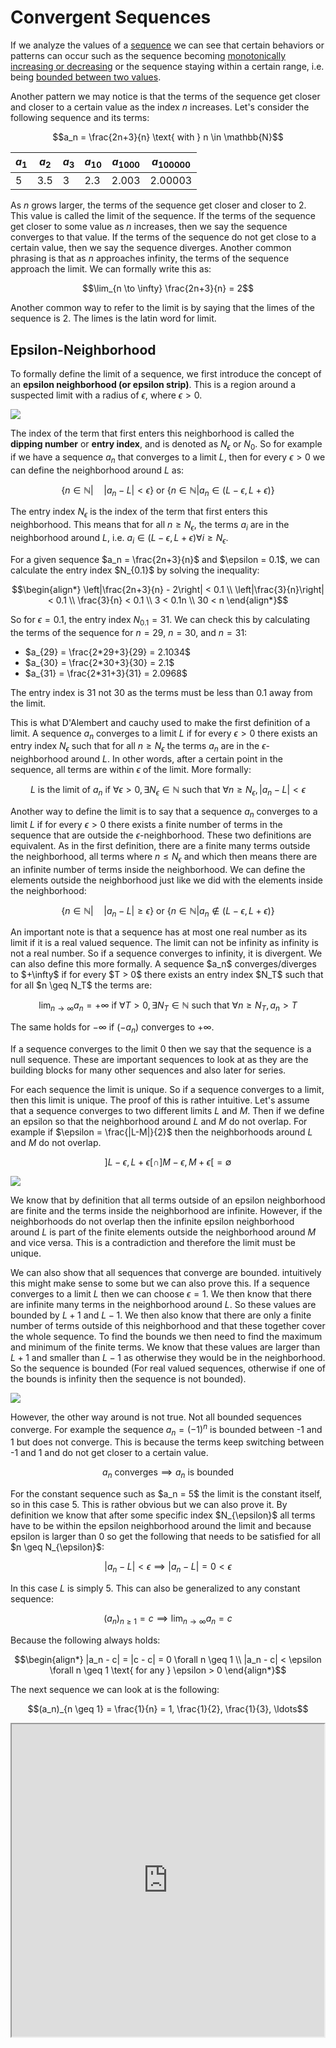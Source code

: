 
# Convergent Sequences

If we analyze the values of a [sequence](/garden/maths/calculus/sequencesAndSeries/sequences) we can see that certain behaviors or patterns can occur such as the sequence becoming [monotonically increasing or decreasing](/garden/maths/calculus/sequencesAndSeries/sequences#monotonic-sequences) or the sequence staying within a certain range, i.e. being [bounded between two values](/garden/maths/calculus/sequencesAndSeries/sequences#bounded-sequences).

Another pattern we may notice is that the terms of the sequence get closer and closer to a certain value as the index $n$ increases. Let's consider the following sequence and its terms:

```math
a_n = \frac{2n+3}{n} \text{ with } n \in \mathbb{N}
```

| $a_1$ | $a_2$ | $a_3$ | $a_{10}$ | $a_{1000}$ | $a_{100000}$ |
| ----- | ----- | ----- | -------- | ---------- | ------------ |
| 5     | 3.5   | 3     | 2.3      | 2.003      | 2.00003      |

As $n$ grows larger, the terms of the sequence get closer and closer to 2. This value is called the limit of the sequence. If the terms of the sequence get closer to some value as $n$ increases, then we say the sequence converges to that value. If the terms of the sequence do not get close to a certain value, then we say the sequence diverges. Another common phrasing is that as $n$ approaches infinity, the terms of the sequence approach the limit. We can formally write this as:

```math
\lim_{n \to \infty} \frac{2n+3}{n} = 2
```

Another common way to refer to the limit is by saying that the limes of the sequence is 2. The limes is the latin word for limit.

## Epsilon-Neighborhood

To formally define the limit of a sequence, we first introduce the concept of an **epsilon neighborhood (or epsilon strip)**. This is a region around a suspected limit with a radius of $\epsilon$, where $\epsilon > 0$. 

<Image 
    src="/maths/epsilonsNeighborhood.svg"
    caption="Epsilon neighborhood around the limit a with radius epsilon and entry index"
    width={500}
/>

The index of the term that first enters this neighborhood is called the **dipping number** or **entry index**, and is denoted as $N_{\epsilon}$ or $N_0$. So for example if we have a sequence $a_n$ that converges to a limit $L$, then for every $\epsilon > 0$ we can define the neighborhood around $L$ as:

```math
\{n \in \mathbb{N} | \quad |a_n - L| < \epsilon\} \text{ or } \{n \in \mathbb{N} | a_n \in (L-\epsilon, L+\epsilon)\}
```

The entry index $N_{\epsilon}$ is the index of the term that first enters this neighborhood. This means that for all $n \geq N_{\epsilon}$, the terms $a_i$ are in the neighborhood around $L$, i.e. $a_i \in (L-\epsilon, L+\epsilon) \forall i \geq N_{\epsilon}$. 

<Callout type="example">
For a given sequence $a_n = \frac{2n+3}{n}$ and $\epsilon = 0.1$, we can calculate the entry index $N_{0.1}$ by solving the inequality:

```math
\begin{align*}
\left|\frac{2n+3}{n} - 2\right| < 0.1 \\
\left|\frac{3}{n}\right| < 0.1 \\
\frac{3}{n} < 0.1 \\
3 < 0.1n \\
30 < n
\end{align*}
```

So for $\epsilon = 0.1$, the entry index $N_{0.1} = 31$. We can check this by calculating the terms of the sequence for $n=29$, $n=30$, and $n=31$:

- $a_{29} = \frac{2*29+3}{29} = 2.1034$
- $a_{30} = \frac{2*30+3}{30} = 2.1$
- $a_{31} = \frac{2*31+3}{31} = 2.0968$

The entry index is 31 not 30 as the terms must be less than 0.1 away from the limit.
</Callout>

This is what D'Alembert and cauchy used to make the first definition of a limit. A sequence $a_n$ converges to a limit $L$ if for every $\epsilon > 0$ there exists an entry index $N_{\epsilon}$ such that for all $n \geq N_{\epsilon}$ the terms $a_n$ are in the $\epsilon$-neighborhood around $L$. In other words, after a certain point in the sequence, all terms are within $\epsilon$ of the limit. More formally:

```math
L \text{ is the limit of } a_n \text{ if } \forall \epsilon > 0, \exists N_{\epsilon} \in \mathbb{N} \text{ such that } \forall n \geq N_{\epsilon}, |a_n - L| < \epsilon
```

Another way to define the limit is to say that a sequence $a_n$ converges to a limit $L$ if for every $\epsilon > 0$ there exists a finite number of terms in the sequence that are outside the $\epsilon$-neighborhood. These two definitions are equivalent. As in the first definition, there are a finite many terms outside the neighborhood, all 
terms where $n \leq N_{\epsilon}$ and which then means there are an infinite number of terms inside the neighborhood. We can define the elements outside the neighborhood just like we did with the elements inside the neighborhood:

```math
\{n \in \mathbb{N} | \quad |a_n - L| \geq \epsilon\} \text{ or } \{n \in \mathbb{N} | a_n \notin (L-\epsilon, L+\epsilon)\}
```

<Callout type="note">
An important note is that a sequence has at most one real number as its limit if it is a real valued sequence. The limit can not be infinity as infinity is not a real number. So if a sequence converges to infinity, it is divergent. We can also define this more formally. A sequence $a_n$ converges/diverges to $+\infty$ if for every $T > 0$ there exists an entry index $N_T$ such that for all $n \geq N_T$ the terms are:

```math
\lim_{n \to \infty} a_n = +\infty \text{ if } \forall T > 0, \exists N_T \in \mathbb{N} \text{ such that } \forall n \geq N_T, a_n > T
```

The same holds for $-\infty$ if $(-a_n)$ converges to $+\infty$.

If a sequence converges to the limit 0 then we say that the sequence is a null sequence. These are important sequences to look at as they are the building blocks for many other sequences and also later for series.
</Callout>

For each sequence the limit is unique. So if a sequence converges to a limit, then this limit is unique. The proof of this is rather intuitive. Let's assume that a sequence converges to two different limits $L$ and $M$. Then if we define an epsilon so that the neighborhood around $L$ and $M$ do not overlap. For example if $\epsilon = \frac{|L-M|}{2}$ then the neighborhoods around $L$ and $M$ do not overlap. 

```math
]L-\epsilon, L+\epsilon[ \cap ]M-\epsilon, M+\epsilon[ = \emptyset
```

<Image 
    src="/maths/limitUniqueness.png"
    caption="Epsilon neighborhood around two limits L and M"
    width={400}
/>

We know that by definition that all terms outside of an epsilon neighborhood are finite and the terms inside the neighborhood are infinite. However, if the neighborhoods do not overlap then the infinite epsilon neighborhood around $L$ is part of the finite elements outside the neighborhood around $M$ and vice versa. This is a contradiction and therefore the limit must be unique.

We can also show that all sequences that converge are bounded. intuitively this might make sense to some but we can also prove this. If a sequence converges to a limit $L$ then we can choose $\epsilon = 1$. We then know that there are infinite many terms in the neighborhood around $L$. So these values are bounded by $L+1$ and $L-1$. We then also know that there are only a finite number of terms outside of this neighborhood and that these together cover the whole sequence. To find the bounds we then need to find the maximum and minimum of the finite terms. We know that these values are larger than $L+1$ and smaller than $L-1$ as otherwise they would be in the neighborhood. So the sequence is bounded (For real valued sequences, otherwise if one of the bounds is infinity then the sequence is not bounded).

<Image 
    src="/maths/convergentBoundedness.png"
    caption="Illustration of the idea that convergent sequences are bounded"
    width={500}
/>

However, the other way around is not true. Not all bounded sequences converge. For example the sequence $a_n = (-1)^n$ is bounded between -1 and 1 but does not converge. This is because the terms keep switching between -1 and 1 and do not get closer to a certain value.

```math	
a_n \text{ converges} \implies a_n \text{ is bounded}
```

<Callout type="example" title="Constant Sequence">
For the constant sequence such as $a_n = 5$ the limit is the constant itself, so in this case 5. This is rather obvious but we can also prove it. By definition we know that after some specific index $N_{\epsilon}$ all terms have to be within the epsilon neighborhood around the limit and because epsilon is larger than 0 so get the following that needs to be satisfied for all $n \geq N_{\epsilon}$:

```math
|a_n - L | < \epsilon \implies |a_n - L| = 0 < \epsilon
```

In this case $L$ is simply 5. This can also be generalized to any constant sequence:

```math
(a_n)_{n \geq 1} = c \implies \lim_{n \to \infty} a_n = c
```

Because the following always holds:

```math
\begin{align*}
|a_n - c| = |c - c| = 0 \forall n \geq 1 \\
|a_n - c| < \epsilon \forall n \geq 1 \text{ for any } \epsilon > 0
\end{align*}
```
</Callout>
<Callout type="example" title="Harmonic Sequence">
The next sequence we can look at is the following:

```math
(a_n)_{n \geq 1} = \frac{1}{n} = 1, \frac{1}{2}, \frac{1}{3}, \ldots
```

<div className="flex justify-center mt-5">
    <iframe src="https://www.desmos.com/calculator/wjpp2xwcfq?embed" width="500" height="500"/>
</div>

This is a so called **harmonic sequence**. In general the harmonic sequence is defined as:

```math
(a_n)_{n \geq 1} = \frac{1}{a + (n-1)d} = \frac{1}{a}, \frac{1}{a + d}, \frac{1}{a + 2d}, \ldots
```

where $a$ is the first term and $d$ is the common difference. In the above case $a = 1$ and $d = 1$. We can see that the terms of the sequence get closer and closer to 0 as $n$ increases. So we could suspect that the limit of this sequence is 0. We can also prove this using the epsilon neighborhood definition of a limit. We want to show that for every $\epsilon > 0$ there exists an index $N_{\epsilon}$ such that for all $n \geq N_{\epsilon}$ the following holds:

```math
|a_n - 0| < \epsilon \text{ or } \frac{1}{n} < \epsilon
```

<Callout type="todo">
Is this proof correct? I don't rly understand the archimedes principle part.
</Callout>

For this sequence again we can get $|a_n - L| < \epsilon$ for all $n \geq N_{\epsilon}$. Because of [Archimedes principle](/garden/maths/discrete/intervals#archimedes-principle) we know that for any $x > 0$ there exists a $n \in \mathbb{N}$ such that $y \leq nx$ for all $y \in \mathbb{R}$. If we set $x = \epsilon$ and $y = 1$ then we know the following:

```math
\begin{align*}
y \leq nx \\
1 \leq N_{\epsilon} \epsilon \\
\frac{1}{N_{\epsilon}} \leq \epsilon
\end{align*}
```

So we know that some index $N_{\epsilon} \in \mathbb{N}$ exists such that:

```math
\frac{1}{N_{\epsilon}} < \epsilon
```

Which then means that for all $n \geq N_{\epsilon}$ the following holds:

```math
|a_n - 0| = \frac{1}{n} \leq \frac{1}{N_{\epsilon}} < \epsilon
```

So the limit of the sequence is 0. We call such sequences that converge to 0 **null or zero sequences**. This is a very important class of sequences as they are a building block for [convergent series](/garden/maths/calculus/sequencesAndSeries/convergentSeries). So we formally say that a sequence is a null sequence if:

```math
\lim_{n \to \infty} a_n = 0
```

We have seen that some index $N_{\epsilon}$ exists such that for all $n \geq N_{\epsilon}$ the harmonic sequence is within the epsilon neighborhood around 0. We can also calculate this index for a given epsilon. For example if we had $\epsilon = 0.8$ then we can calculate $N_{0.8} by doing the following:

```math
\begin{align*}
\frac{1}{N_{0.8}} < 0.8 \\
\frac{1}{N_{0.8}} < \frac{8}{10} \\
\frac{5}{10} < \frac{1}{N_{0.8}} \\
\frac{1}{2} < \frac{1}{N_{0.8}}
\end{align*}
```

So $N_{0.8} = 2$ which means that for $\epsilon = 0.8$ all terms after $n=2$ are within the epsilon neighborhood around 0. 
</Callout>
<Callout type="example">
Let's look at the following sequence:

```math
(a_n)_{n \geq 1} = \frac{n}{n+1} = \frac{1}{2}, \frac{2}{3}, \frac{3}{4}, \ldots
```

By observing the terms of the sequence we can see that they get closer and closer to 1 as $n$ increases. We can also prove this using the epsilon neighborhood definition of a limit. We want to show that for every $\epsilon > 0$ there exists an index $N_{\epsilon}$ such that for all $n \geq N_{\epsilon}$ the following holds:

```math
|a_n - 1| < \epsilon \text{ or } \left|\frac{n}{n+1} - 1\right| < \epsilon
```

We can rewrite this as:

```math
\begin{align*}
\left|\frac{n}{n+1} - 1\right| < \epsilon \\
\left|\frac{n - (n+1)}{n+1}\right| < \epsilon \\
\left|\frac{-1}{n+1}\right| < \epsilon \\
\frac{1}{n+1} < \epsilon
\end{align*}
```

Then by the Archimedes property we know that some $N_{\epsilon} \in \mathbb{N}$ exists such that:
```math
\frac{1}{N_{\epsilon} + 1} < \epsilon
```

Which means that the sequence converges to 1. We can also calculate the entry index for a given epsilon. For example if we had $\epsilon = 0.1$ then we can calculate $N_{0.1}$ by doing the following:

```math
\begin{align*}
\frac{1}{N_{0.1} + 1} < 0.1 \\
\frac{1}{N_{0.1} + 1} < \frac{1}{10} \\
10 < N_{0.1} + 1 \\
9 < N_{0.1}
\end{align*}
```
So $N_{0.1} = 10$ which means that for $\epsilon = 0.1$ all terms after $n=10$ are within the epsilon neighborhood around 1.
</Callout>
<Callout type="example" title="Divergent Alternating Sequence">
We have seen lots of examples of sequences that converge to a limit. But what about sequences that do not converge? Let's look at the following sequence:

```math
(a_n)_{n \geq 1} = (-1)^n = -1, 1, -1, 1, \ldots
```

Intuitively it is clear that this sequence does not converge as the terms keep switching between -1 and 1. We can also prove this by contradiction. Let's assume that the sequence converges to a limit $L$. We know that $|a_n - a_{n+1}| = 2$ for all $n \in \mathbb{N}$. The the following must hold for $\epsilon > 0$ and $\forall n \geq N_{\epsilon}$:

```math
|a_n - L| < \epsilon
```

Let's assume by contradiction that a limit exists and that $\epsilon = \frac{1}{2}$. Then we know that there exists an index $N_{\epsilon}$ such that for all $n \geq N_{\epsilon}$ the following holds:

```math
\begin{align*}
2 &= |a_n - a_{n+1}| \\
&= |a_n - L + L - a_{n+1}| \\
&\leq |a_n - L| + |L - a_{n+1}| \\
&\leq \epsilon + \epsilon = 1 \\
2 &\leq 1
```

This is a contradiction and therefore the sequence does not converge. Note that we just added 0 by adding and subtracting $L$ and then used the triangle inequality.
</Callout>
<Callout type="example" title="Arithmetic Sequence">
Lastly let's look at the following sequence: 

```math
(a_n)_{n \geq 1} = n = 1, 2, 3, 4, \ldots
```

This sequence is actually a special case of the arithmetic sequence. An arithmetic sequence is a sequence where the difference between two consecutive terms is constant. In this case the constant is 1 but we could also for example look at the sequence $a_n = 2n + 3$ as an arithmetic sequence with a common difference of 2. We can also write this more generally as:

```math
a_n = a_1 + (n-1)d \text{ with } d \in \mathbb{R} \text{ and } n \in \mathbb{N}
```

The specific sequence above does not converge as the terms keep getting larger and larger. We can prove this by contradiction. Let's assume that the sequence converges to a limit $L$. Then for $\epsilon = 1$ we know that there exists an index $N_{\epsilon}$ such that for all $n \geq N_{\epsilon}$ the following holds:

```math
|a_n - L| < 1 \text{ or } |n - L| < 1
```

However, $n$ is positive and gets larger and larger, therefore the distance also gets larger and larger. So there exists no such $N_{\epsilon}$ that satisfies the inequality for all $n \geq N_{\epsilon}$. Therefore the sequence does not converge.
</Callout>

## Properties of Convergent Sequences

<Callout type="todo">
This needs to be rewritten and the examples need to be added.
</Callout>

Sind $a_n$ und $b_n$ konvergente Folgen mit den Grenzwerten $a$ bzw. $b$, so ist auch die Folge:

- $c \cdot a_n$ konvergent mit $\lim_{n \to \infty} {c \cdot a_n} = c \cdot \lim_{n \to \infty} {a_n} = c \cdot a$ für $c \in R$


- $a_n \pm b_n$ konvergent mit $\lim_{n \to \infty}{a_n \pm b_n}={{\lim_{n \to \infty}{a_n}} \pm {\lim_{n \to \infty}{b_n}}}={a \pm b}$
¨

<Callout type="proof">
This is in her notes for addition
</Callout>

<Callout type="example">
Example from her notes with $a_n = n \over n+1$ and splits it into $1 \over n$ and $1 \over n+1$ and then shows that the limit is the sum of the limits.
</Callout>

- $a_n \cdot b_n$ konvergent mit $\lim_{n \to \infty}{a_n \cdot b_n}={{\lim_{n \to \infty}{a_n}} \cdot {\lim_{n \to \infty}{b_n}}}={a \cdot b}$

<Callout type="proof">
This is in her notes for multiplication
</Callout>
<Callout type="example">
Example from her notes with $a_n = (1 + \frac{1}{n})^b$ 


or $a_n = \frac{n^2 - 2n}{n^2 + n + 1}$.
</Callout>

- $a_n \over b_n$ konvergent mit $\lim_{n \to \infty}{a_n \over b_n}={{\lim_{n \to \infty}{a_n}} \over {\lim_{n \to \infty}{b_n}}}={a \over b}$ falls $b \neq 0$ and $b_n \neq 0$ for all $n \geq 1$.

Comes from the above. example could be $a_n = \frac{n^2 - 2n}{n^2 + n + 1}$

- If there exists a $K \geq 1$ and $a_n \leq b_n$ for all $n \geq K$ then $\lim_{n \to \infty}{a_n} \leq \lim_{n \to \infty}{b_n}$ in other words $a \leq b$.

- Das Produkt einer beschränkten Folge und einer Nullfolge ist immer eine Nullfolge.

## Squeeze Theorem

The squeeze theorem or sometimes also called the sandwich theorem states that if we have two sequences $(a_n)_{n\geq 1}$ and $(c_n)_{n\geq 1}$ that have the same limit $L$ so:

```math	
\lim_{n \to \infty} a_n = \lim_{n \to \infty} c_n = L
```

and a third sequence $(b_n)_{n\geq 1}$ for which after a certain index $K$ the following holds:

```math	
a_n \leq b_n \leq c_n \text{ for all } n \geq K
```

Then the sequence $(b_n)_{n\geq 1}$ also converges to $L$ so:

```math
\lim_{n \to \infty} b_n = \lim_{n \to \infty} a_n = \lim_{n \to \infty} b_n = L
```

This is a very simple but powerful theorem that can be used to show that many sequences converge to a certain limit. The idea is that if we can find two sequences that are always above and below the sequence we are interested in and these two sequences converge to the same limit, so they slowly get closer and closer to each other and squeeze the sequence we are interested in, then the sequence we are interested in also converges to the same limit.

<Image 
    src="/maths/squeezeTheorem.png"
    caption="Illustration of the idea behind the squeeze theorem"
    width={500}
/>

<Callout type="example">
Let's look at the sequence $a_n = \frac{sin(n)}{n}$. We know that the sine function is bounded between -1 and 1 and then that by dividing everything by $n$ we get the following:

```math
\frac{-1}{n} \leq \frac{sin(n)}{n} \leq \frac{1}{n}
```

<div className="flex justify-center mt-5">
    <iframe src="https://www.desmos.com/calculator/fyvmo0pb9y?embed" width="500" height="500"/>
</div>

As $n$ goes to infinity the terms on the left and right side go to 0. So by the squeeze theorem the sequence $a_n = \frac{sin(n)}{n}$ also converges to 0.

```math
\lim_{n \to \infty} \frac{sin(n)}{n} = 0
```
</Callout>

## Monotone Convergence Theorem

The monotone convergence theorem is a very important theorem and way to show that certain sequences converge. It states that if a sequence is monotonically increasing and bounded above or monotonically decreasing and bounded below, then the sequence converges. The intuitive idea behind this theorem is that if a sequence is monotonically increasing, then the terms of the sequence get larger and larger but are still bounded above by some value. This means that the sequence can not grow indefinitely and must converge to some limit. The same holds for monotonically decreasing sequences that are bounded below. 

<Image 
    src="/maths/monotonConvergence.jpg"
    caption="Illustration of the idea behind the monotone convergence theorem"
    width={500}
/>

Lets' formally define the theorem. First we need to remind ourselves of the definitions of [monotonic sequences](/garden/maths/calculus/sequences#monotonic-sequences). A sequence $(a_n)_{n\geq 1}$ is called monotonically increasing if for all $n \geq 1$ the following holds:

```math
a_n \leq a_{n+1}
```

Then if the sequence is also bounded above, i.e. there exists a real number $c$ such that the following holds:

```math
a_n \leq c \text{ for all } n \geq 1
```

Then the sequence converges to the supremum of the set of all terms of the sequence. We can write this as:

```math	
\lim_{n \to \infty} a_n = \sup\{a_n | n \geq 1\}
```

The same holds for monotonically decreasing sequences that are bounded below. Here the limit uses the infimum instead of the supremum.

```math
\lim_{n \to \infty} a_n = \inf\{a_n | n \geq 1\}
```

So the formal statement of the monotone convergence theorem is:

```math
a_n \text{ is monotone} \land a_n \text{ is bounded} \implies a_n \text{ converges}
```

The other direction does not hold. For example the sequence $a_n = (-1)^n \frac{1}{n}$ converges to 0 but it is only bounded by 1 and -1 and not monotonically increasing or decreasing as it oscillates between -1 and 1.

<Callout type="proof">
The proof of the monotone convergence theorem is rather intuitive. We will only show the proof for the case of monotonically increasing sequences that are bounded above. The proof for monotonically decreasing sequences that are bounded below is similar.

If $(a_n)_{n\geq 1}$ is bounded above, then there exists the supremum $c = \sup\{a_n | n \geq 1\}$. This then means that because $c$ is the smallest upper bound, we know that for every $\epsilon > 0$ the value $c - \epsilon$ is not an upper bound for the sequence. So there exists an index $N_{\epsilon}$ so that $a_{N_{\epsilon}} > c - \epsilon$.

From this it follows that for all $n \geq N_{\epsilon}$ the following holds:

```math
c - \epsilon < a_\{N_{\epsilon}} \leq a_n \leq c < c + \epsilon
```

Key here is that because the sequence is monotonically increasing, we know that all terms after $N_{\epsilon}$ are larger than $a_{N_{\epsilon}}$ so we can write $a_n \geq a_{N_{\epsilon}}$ for all $n \geq N_{\epsilon}$. This then leads to the definition of the limit with rearranging the terms:

```math
\begin{align*}
c - \epsilon < a_n < c + \epsilon \\
-\epsilon < a_n - c < \epsilon \\
|a_n - c| < \epsilon \text{ for all } n \geq N_{\epsilon}
\end{align*}
```
</Callout>

<Callout type="example" title="Geometric Sequence">
Let's look at the following sequence where $b \in \mathbb{Z}$ and $q \in \mathbb{R}$. 

```math
(a_n)_{n \geq 1} = n^b q^n
```

This sequence has the following special property:

```math
\lim_{n \to \infty} n^b q^n = 0 \text{ if } 0 \leq q < 1
```

This is clear if $q = 0$ as then all terms are 0. If $q$ is positive so $q > 0$ then the sequence is monotonically decreasing. We can see this if we look at the next term of the sequence and with some rearranging we get the following:

```math
\begin{align*}
a_{n+1} &= (n+1)^b q^{n+1} \\
&= (n+1)^b q^n \cdot q \\
&= \frac{(n+1)^b}{n^b} \cdot n^b q^n \cdot q \\
&= \frac{(n+1)^b}{n^b} \cdot a_n cdot q \\
&= \left(\frac{n+1}{n}\right)^b \cdot a_n \cdot q \\
&= \left(1 + \frac{1}{n}\right)^b \cdot a_n \cdot q
\end{align*}
```

Because we know the following:

```math
(a_n)_{n \geq 1} = (1 + \frac{1}{n})^b \text{ then } \lim_{n \to \infty} a_n = 1
```

This sequence goes to 1 as $n$ goes to infinity. Because the term in the brackets gets closer and closer to 1 as $n$ increases. So the limit of this sequence is 1 which means the following holds for all $\epsilon > 0$:

```math
|(1 + \frac{1}{n})^b - 1| < \epsilon \text{ for all } n \geq N_{\epsilon}
```

and because $b \in \mathbb{Z}$ the term is always positve so if we set $\epsilon = \frac{1}{q} -1$ then we get the following:

```math
\begin{align*}
|(1 + \frac{1}{n})^b - 1| < \epsilon \\
(1 + \frac{1}{n})^b - 1 < \frac{1}{q} - 1 \\
(1 + \frac{1}{n})^b < \frac{1}{q}
\end{align*}
```

And lastly we can use this to show that the sequence is monotonically decreasing:

```math
\begin{align*}
a_{n+1} &= \left(1 + \frac{1}{n}\right)^b \cdot a_n \cdot q \\
&< \frac{1}{q} \cdot a_n \cdot q \\
&= a_n
\end{align*}
```

So we have shown that the sequence is monotonically decreasing and bounded below by 0 because $q$ is positive. So by the monotone convergence theorem the sequence converges. The question remains what is the limit $L$ of the sequence? For this we can use the trick that what happens in the begging of the sequence does not matter for the limit. So we use the following important property of limits:

```math
\lim_{n \to \infty} a_n = \lim_{n \to \infty} a_{n+k} \text{ for all } k \in \mathbb{N}
```

<Callout type="todo">
Maybe this belongs further up in the article? Is there also some proof for this? The intuition is obvious
</Callout>

This results in the following:

```math
\begin{align*}
a_{n + 1} = (1 + \frac{1}{n})^b \cdot a_n \cdot q \\
\lim_{n \to \infty} a_{n + 1} &= \lim_{n \to \infty} (1 + \frac{1}{n})^b \cdot a_n \cdot q \\
L &= \lim_{n \to \infty} (1 + \frac{1}{n})^b \cdot \lim_{n \to \infty} a_n \cdot q \\
L &= 1 \cdot L \cdot q \\
L - qL &= 0 \\
L(1 - q) &= 0
\end{align*}
```

so the statement corresponding to that the sequence converges only holds if $q < 1$. If $q = 1$ then the sequence is constant and converges to $n^b$. If $q > 1$ then the sequence diverges to infinity as the terms get larger and larger.
The same can be shown for the case where $q < 0$ in this case the sequence oscillates between positive and negative values but still converges to 0 if $q > -1$ and diverges to infinity if $q < -1$. If $q = -1$ then the sequence just oscillates between the values $n^b$ and $-n^b$ and does not converge. 

So we can summarize the results as follows:
- If $|q| < 1$ then the sequence converges to 0.
- If $|q| = 1$ then the sequence converges to $n^b$ if $q = 1$ and oscillates between $n^b$ and $-n^b$ if $q = -1$.
- If $|q| > 1$ then the sequence diverges to infinity if $q > 1$ and diverges to negative infinity if $q < -1$.


It turns out that this sequence is similar to a very important class of sequences. Specifically if we omit the $n^b$ part and just look at sequence $a_n = q^n$ then this is the so called **geometric sequence**. There is also an alternative definition of a geometric sequence that is more common in the literature. A geometric sequence is defined as:

```math
(a_n)_{n \geq 1} = a_1 r^{n-1}
```

where $a_1$ is the first term of the sequence and $r$ is the common ratio. To get from the first definition to the second we can simply set $a_1 = n^b$ and $r = q$. Then the actual first term is $q$ and every subsequent term is the previous term multiplied by the common ratio $r$.

If we observe the terms we can see that what is actually happening that each term is actually the previous term multiplied by the common ratio $r$. So we can write the terms of the sequence as:

```math
a_1, a_1 r, a_1 r^2, a_1 r^3, \ldots
```

<Image 
    src="/maths/geometricSequence.webp"
    caption="Illustration of the idea behind the geometric sequence"
    width={500}
/>

If we think of the geometric sequence in terms of changing the area as illustrated we can understand the relation of the value of the ratio and how it affects the convergence a bit more intuitively. It also shows that geometric progression is exponential growth or exponential decline, as opposed to arithmetic progressions showing linear growth or linear decline. 

However, probably the most important fact that comes from the sequence above is for the [asymptotic growth of algorithms](/garden/cs/algd/analysisOfAlgorithms). If we pick $q=\frac{1}{r} where $r > 1$ then we know that this sequence converges to 0. When writing it out we get the following:

```math
\lim_{n \to \infty} \frac{n^b}{r^n} = 0 \text{ for } r > 1
```

Which shows that the exponential growth of $r^n$ is much larger than the polynomial growth of $n^b$. This is a very important result as it shows that algorithms that take exponential time to run are much slower than algorithms that take polynomial time to run. This is a very important result in the analysis of algorithms and is often used to show that certain algorithms are not efficient. 
</Callout>
<Callout type="example" title="Rational Sequences">
Für eine rationale Folge, die im Zähler aus einem Polynom k-ten Grades
und im Nenner aus einem Polynom l-ten Grades besteht, gilt:
```math
 \lim_{n \to \infty}{{a_kn^k+a_{k-1}n^{k-1}+...+a_0}\over{b_ln^l+b_{l-1}n^{l-1}+...+b_0}} = \begin{dcases}
        {a_k\over b_k} *\infty, falls\space k >l \\
        {a_k\over b_k} , falls\space k=l \\
        0 , falls\space k<l
\end{dcases}
```
</Callout>
<Callout type="example">
the limit of $n^{1\over n} = 1$
seems Weird
</Callout>

## Bernoulli's Inequality

<Callout type="todo">
Does this come from probability theory? Where does this belong? For now I put it here because it is used in the proof of Euler's number.
</Callout>

Bernoulli's Inequality states that for all $n \in \mathbb{N}$ and $x \in \mathbb{R}$ the following holds:

```math
(1+x)^n \geq 1+nx
```

<Callout type="proof">
This can be proven by induction. 

The base case for $n=1$ is trivial as $(1+x)^1 = 1+x$. For the inductive step we assume that the inequality holds for some $n=k$ and then show that it also holds for $n=k+1$.

```math
\begin{align*}
(1+x)^{k+1} &= (1+x)^k \cdot (1+x) \\
&\geq (1+ kx) \cdot (1+x) \text{ by the inductive hypothesis} \\
&= 1 + x + kx + kx^2 \\
&= 1 + (k+1)x + kx^2 \\
&\geq 1 + (k+1)x \text{ because } kx^2 \geq 0 \text{ for } k \geq 0
\end{align*}
```

Therefore the inequality holds for all $n \in \mathbb{N}$ and $x \in \mathbb{R}$.
</Callout>

## Euler's Number

There are some key constants in mathematics that always pop up in different areas of mathematics. One of these constants is the number pi, $\pi = 3.14159...$, which is the ratio of the circumference of a circle to its diameter. Another important constant is Euler's number, $e = 2.71828...$, which is the base of the natural logarithm $\ln(x)$. But where does this number come from? 

One possible origin of Euler's number is the compound interest formula. Imagine you are given a coin and you want to invest it in a bank that pays you interest. The bank pays you interest at a rate of 100% per year, so essentially you double your money every year. If you invest your coin for one year, you will have $(1+1)=2$ coins at the end of the year. The following year you will have $4$ coins, then $8$ coins and so on. This is a very simple example of exponential growth.

Now imagine that instead of waiting a whole year to get your interest, you get it twice a year so every 6 months. Then you will have $(1+\frac{1}{2})^2 = (1.5)^2 = 2.25$ coins at the end of the year. If you get your interest every month, then you will have $(1+\frac{1}{12})^{12} \approx 2.613$ coins at the end of the year. If you get your interest every day, then you will have $(1+\frac{1}{365})^{365} \approx 2.714$ coins at the end of the year.

This pattern continues and the more often you get your interest, the closer you get to a certain limit. This limit is actually Euler's number $e$. We can write this as:

```math
\lim_{n \to \infty} \left(1 + \frac{1}{n}\right)^n = e
```

So there is a natural limit to how much you can grow your money by compounding interest. The more often you compound your interest, the closer you get to this limit.

## Limits of Recursive Sequences

<Callout type="todo">
Somehow want to show that the it only works for $A > 1$ to show that it is bounded? or that the start value needs to be greater than 1?

Then also show that it is monotonically decreasing and therefore has a limit.

Something about it being a fixed point iteration?
</Callout>

### Babylonian/Heron's Method

Heron's method, also known as the Babylonian method, is a way to approximate square roots of real numbers. Using this method we can also approximate a real number by a rational number with any desired accuracy. 

The idea of the method is that a square with an area of $A$ has a side length of $\sqrt A$. To approximate $\sqrt a$ we start by creating a rectangle which we know the area of and then slowly adjust the sides to get closer to a square with the area of $A$ and therefore the side length of $\sqrt A$. Importantly, this method only works for $A > 1$.

We start with a guess $a_1$ and then calculate the next guess $a_2$ by taking the average of the previous guess and the area divided by the previous guess.

```math
a_2 = \frac{a_1 + \frac{A}{a_1}}{2}
```

This can be repeated until the desired accuracy is reached:

```math
a_{n+1} = \frac{a_n + \frac{A}{a_n}}{2}
```

<Callout type="proof">
As we can see this method actually produces a sequence of approximations. However, rather then the sequence being some formula like $a_n = n^2$ it is defined recursively. So the question is then does this sequence converge to the square root of $A$ as $n$ goes to infinity? This should obviously be the case as we are getting closer and closer to the square root of $A$ with each iteration but we can also prove this formally.

This proof uses an important technique of finding the limit based on the knowledge of it existing. We will assume that the limit exists and then show that it is equal to $\sqrt A$.

Let $L = \lim_{n \to \infty} a_n$. Then we can use the recursive definition of the sequence to write:

```math
\begin{align*}
\lim_{n \to \infty} a_{n+1} &= \lim_{n \to \infty} \frac{a_n + \frac{A}{a_n}}{2} \\
L &= \lim_{n \to \infty} \frac{1}{2} \left(\lim_{n \to \infty} a_n + \lim_{n \to \infty} \frac{A}{a_n}\right) \\
L &= \frac{1}{2} \left(L + \frac{A}{L}\right) \\
2L &= L + \frac{A}{L} \\
L &= \frac{A}{L} \\
L^2 &= A \\
L &= \sqrt A
\end{align*}
```

So we have shown that the limit of the sequence is indeed $\sqrt A$ and therefore the approximation as $n$ goes to infinity converges to the square root of $A$.
</Callout>

<Callout type="example">
To approximate $\sqrt{5}$ we start with a guess of $a_1=5$. We then calculate the next approximation:

```math
a_2 = \frac{5 + \frac{5}{5}}{2} = \frac{5 + 1}{2} = 3
```

If we then repeat this process we get for $a_4 = 2.234$ which is a good approximation of $\sqrt{5}=2.236$.

<Image 
    src="/maths/setsHeronsMethod.gif"
    caption="Animation showing Heron's method to approximate the square root of 5."
    width={500}
/>
</Callout>

## Limes Superior and Inferior

Using the monoton-convergence theorem we can perform a very important operation. If we are given a bounded sequence $a_n$ we can define two new sequences $b_n$ and $c_n$ as follows for all $n \geq 1$:

```math
b_n = \inf\{a_k | k \geq n\} \text{ and } c_n = \sup\{a_k | k \geq n\}
```

Because a_n is bounded we know that an infimum and supremum exist for all $n \geq 1$. We also notice that for all $n \geq 1$ the following holds:

```math
b_{n+1} \subseteq b_n \text{ and } c_{n+1} \supseteq c_n
```

So because $a_n$ is bounded, the sequences $b_n$ and $c_n$ are also bounded. The sequence $b_n$ is bounded below by the infimum of the sequence and the sequence $c_n$ is bounded above by the supremum of the sequence.

<Callout type="example">
Let's look at the sequence $a_n = (-1)^n (1 + \frac{1}{n})$. This sequence is bounded between -2 and 2 and does not converge as it oscillates between positive and negative values. However, we can define the two sequences $b_n$ and $c_n$ as follows:

```math
\begin{align*}
b_1 &= \inf\{a_k | k \geq 1\} = \inf\{-2, 1.5, -1.333, 1.25 \ldots\} = -2 \\
b_2 &= \inf\{a_k | k \geq 2\} = \inf\{1.5, -1.333, 1.25, -1.2 \ldots\} =  -1.333 \\
b_3 &= \inf\{a_k | k \geq 3\} = \inf\{-1.333, 1.25, -1.2 \ldots\} =  -1.333 \\
b_4 &= \inf\{a_k | k \geq 4\} = \inf\{1.25, -1.2 \ldots\} = -1.2 \\
\ldots \\
c_1 &= \sup\{a_k | k \geq 1\} = \sup\{-2, 1.5, -1.333, 1.25 \ldots\} = 1.5 \\
c_2 &= \sup\{a_k | k \geq 2\} = \sup\{1.5, -1.333, 1.25, -1.2 \ldots\} = 1.5 \\
c_3 &= \sup\{a_k | k \geq 3\} = \sup\{-1.333, 1.25, -1.2 \ldots\} = 1.25 \\
c_4 &= \sup\{a_k | k \geq 4\} = \sup\{1.25, -1.2, -1.2 \ldots\} = 1.25 \\
\ldots
\end{align*}
```
</Callout>

From the example we can see that the sequence $b_n$ and $c_n$ are monotonic. This comes from the following properties where if $A \subseteq B$ and $B$ is bounded from above then we have:

```math
\sup A \leq \sup B
```

and if $B$ is bounded from below then we have:

```math
\inf A \geq \inf B
```

This makes sense because as values are taken away from the set $A$ to create the set $B$, the supremum can only decrease or stay the same and the infimum can only increase or stay the same. 
```

In this case the set $A$ corresponds to the sequence at time $k+1$ and the set $B$ corresponds to the sequence at time $k$. So we can see that the infimum of the set at time $k+1$ is always larger than or equal to the infimum of the set at time $k$ and the supremum of the set at time $k+1$ is always less than or equal to the supremum of the set at time $k$. This means that the sequence $b_n$ is monotonically decreasing and the sequence $c_n$ is monotonically increasing. 

```math
\begin{align*}
b_n &\geq b_{n+1} \\
c_n &\leq c_{n+1}
\end{align*}
```

Because they are both monotonic and bounded we can apply the monotone convergence theorem and say that they converge to a limit. We call these limits of these specially created sequences the **Limes Superior** and **Limes Inferior** of the original sequence. The Limes Superior is the limit of the sequence $c_n$ and the Limes Inferior is the limit of the sequence $b_n$. We can write this as:

```math
\begin{align*}
\limsup_{n \to \infty} a_n &= \lim_{n \to \infty} c_n \text{ Limes Superior} \\
\liminf_{n \to \infty} a_n &= \lim_{n \to \infty} b_n \text{ Limes Inferior}
\end{align*}
```

We can interpret the Limes Superior and Limes Inferior as the largest and smallest limit points of the sequence. So in a way as $n$ goes to infinity the Limes Superior is like an upper bound that the sequence approaches and the Limes Inferior is like a lower bound that the sequence approaches.

<Image 
    src="/maths/limesSuperiorInferior.png"
    caption="Limes Superior and Limes Inferior going towards the upper and lower bounds of the sequence."
    width={500}
/>

Because we also know that the infimum is always less than or equal to the supremum we can also say that all terms of the $b_n \leq c_n$ and therefore the limit of the sequence $b_n$ is less than or equal to the limit of the sequence $c_n$:

```math
\liminf_{n \to \infty} a_n \leq \limsup_{n \to \infty} a_n
```

We can also use the Limes Superior and Limes Inferior to determine if a sequence converges or diverges. First let's just look at a bounded sequence. We have already seen that we can create two sequences $b_n$ and $c_n$ that are monotonic and bounded and therefore converge to a limit. Using these two sequences we can define the Limes Superior and Limes Inferior of the original sequence which are like upper and lower bounds of the sequence but as $n$ goes to infinity. So if the Limes Superior and Limes Inferior converge to the same limit, then it is as if these bounds are slowly squeezing the sequence together. I.e they are both getting closer to a value, sounds like a limit.

So we can say that if the Limes Superior and Limes Inferior of a bounded sequence converge to the same limit, then the original sequence also converges. That the sequence is bounded is important as otherwise the Limes Superior and Limes Inferior could diverge to infinity and would be the same but the original sequence would not converge. So we can say that:

```math
\text{If } \limsup_{n \to \infty} a_n = \liminf_{n \to \infty} a_n \text{ and } a_n \text{ is bounded then } a_n \text{ converges}
```

<Callout type="proof">
We can also prove this. Let's assume that the Limes Superior and Limes Inferior converge to the same limit $L$. Then we know that $b_n$ is monotonically increasing and converges to $L$ and $c_n$ is monotonically decreasing and converges to $L$. So we can say that:

```math
L - \epsilon < b_n \leq a_n \leq c_n < L + \epsilon \text{ for all } n \geq N_{\epsilon}
```

This would then imply that:

```math
L - \epsilon < a_n < L + \epsilon \equiv |a_n - L| < \epsilon \text{ for all } n \geq N_{\epsilon}
```

We can also show the other way around. If the sequence converges to a limit $L$ then we know that for all $\epsilon > 0$ there exists an index $N_{\epsilon}$ such that for all $n \geq N_{\epsilon}$ the following holds:

```math
|a_n - L| < \epsilon
```

So eventually all terms are within the epsilon neighborhood around $L$, $(L - \epsilon, L + \epsilon)$. This means that the terms of the sequence are also within the epsilon neighborhood around the supremum and infimum. 
</Callout>

<Callout type="example">
Let's look at the sequence $a_n = (-1)^n + \frac{1}{n}$. This sequence is bounded between -1 and 2 so we have:

```math
-1 \leq a_n \leq 2
```

Because the sequence is bounded we can create the two sequences $b_n$ and $c_n$ as follows:

```math
\begin{align*}
b_n &= \inf\{a_k | k \geq n\} = \inf\{a_n, a_{n+1}, a_{n+2}, \ldots\} \\
b_1 &= \inf\{0, 1 + \frac{1}{2}, -1 + \frac{1}{3}, 1 + \frac{1}{4}, \ldots\} = -1 \\
b_2 &= \inf\{1 + \frac{1}{2}, -1 + \frac{1}{3}, 1 + \frac{1}{4}, \ldots\} = -1 \\
b_{2n} &= \inf\{1 + \frac{1}{2n}, -1 + \frac{1}{2n+1}, 1 + \frac{1}{2n+2}, \ldots\} = -1 + \frac{1}{2n+1} = -1\\
b_{2n+1} &= \inf\{-1 + \frac{1}{2n+1}, 1 + \frac{1}{2n+2}, -1 + \frac{1}{2n+3}, \ldots\} = -1 + \frac{1}{2n+1} = -1\\
\ldots \\
c_n &= \sup\{a_k | k \geq n\} = \sup\{a_n, a_{n+1}, a_{n+2}, \ldots\} \\
c_1 &= \sup\{0, 1 + \frac{1}{2}, -1 + \frac{1}{3}, 1 + \frac{1}{4}, \ldots\} = 1 + \frac{1}{2} \\
c_2 &= \sup\{1 + \frac{1}{2}, -1 + \frac{1}{3}, 1 + \frac{1}{4}, \ldots\} = 1 + \frac{1}{2} \\
c_{2n} &= \sup\{1 + \frac{1}{2n}, -1 + \frac{1}{2n+1}, 1 + \frac{1}{2n+2}, \ldots\} = 1 + \frac{1}{2n} \\
c_{2n+1} &= \sup\{-1 + \frac{1}{2n+1}, 1 + \frac{1}{2n+2}, -1 + \frac{1}{2n+3}, \ldots\} = 1 + \frac{1}{2n+2} \\
c_{n} &= \{1 + \frac{1}{2}, 1 + \frac{1}{2}, \ldots, 1 + \frac{1}{2n}, 1 + \frac{1}{2n+2}, \ldots\}
\end{align*}
```

So we can see that we get the following limits:

```math
\liminf_{n \to \infty} a_n = -1 \text{ and } \limsup_{n \to \infty} a_n = 1
```

And because the Limes Superior and Limes Inferior do not converge to the same limit, we can say that the orginal sequence $a_n$ does not converge.
</Callout>

## Cauchy Criterion

We have seen a few ways now how to calculate the limit of a sequence or determine if a sequence converges based on certain properties that the sequence has, such as being bounded and monotonic. However, there is another way to determine if a sequence converges or diverges. This is called the Cauchy criterion. 

Previously we looked to see if the Limes Superior and Limes Inferior of a sequence converge to the same limit. Cauchy's idea is similar to this but instead of looking at the Limes Superior and Limes Inferior we look at the distance between two terms of the sequence. The idea is that if the terms of the sequence get closer and closer together, then they must converge to a limit. 

This is what the Cauchy criterion states. A sequence is convergent if it is a so called **Cauchy sequence** or the sequence is **Cauchy** and a sequence is Cauchy if the following holds:

```math
\forall \epsilon > 0 \exists N_{\epsilon} \in \mathbb{N} \text{ such that } \forall n, m \geq N_{\epsilon} \text{ we have } |a_n - a_m| < \epsilon
```

So if we can find an index $N_{\epsilon}$ such that for all terms after this index the distance between any two terms is less than $\epsilon$, then the sequence converges. So this leads to the following statements:

- $(a_n)_{n \geq 1} \text{ is Cauchy} \implies \text{ the sequence converges}$
- $\text{the sequence converges} \implies (a_n)_{n \geq 1} \text{ is Cauchy}$
- Therefore a sequence is Cauchy if and only if it converges so $(a_n)_{n \geq 1} \text{ is Cauchy} \iff \text{ the sequence converges}$.

This also means that we can use the reverse to show that a sequence diverges, so $(a_n)_{n \geq 1} \text{ is not Cauchy} \implies \text{ the sequence diverges}$ and $\text{the sequence diverges} \implies (a_n)_{n \geq 1} \text{ is not Cauchy}$.

Lastly a further important property of Cauchy sequences is that they are bounded. This means that if a sequence is Cauchy, then it is also bounded. However, the reverse is not true so just because a sequence is bounded does not mean that it is Cauchy and therefore converges. This makes sense as otherwise the monotone convergence theorem would be unnecessarily complicated. But why are Cauchy sequences bounded?

<Callout type="todo">
Intuitively this makes sense but no idea why.
</Callout>

<Callout type="proof">
We can prove that the cauchy criterion implies that the sequence converges. Let's assume that the sequence converges, then we know that there exists a limit $L$ such that for all $\epsilon > 0$ there exists an index $N_{\epsilon}$ such that for all $n \geq N_{\epsilon}$ the following holds:

```math
|a_n - L| < \epsilon
```

Now because it counts for all $\epsilon > 0$ we can also manipulate and use cauchy to get the following:

```math
\begin{align*}
|a_n - L| < \epsilon \\
|a_n - L| < \frac{\epsilon}{2} \\
|a_m - a_n| &= |a_m - L + L - a_n| \\
&\leq |a_m - L| + |L - a_n| \text{ by the triangle inequality} \\
&< \frac{\epsilon}{2} + \frac{\epsilon}{2} \\
&= \epsilon
\end{align*}
```
</Callout>

<Callout type="example">
As an example let's look at the harmonic sequence $a_n = \frac{1}{n}$. We know that this sequence converges to 0. But we can also use the Cauchy criterion to show that it converges. Let's assume that we have a sequence $a_n$ and we want to show that it is Cauchy. We can do this by showing that the distance between two terms of the sequence is less than $\epsilon$. 

```math
\begin{align*}
|a_n - a_m| < \epsilon \\
\frac{1}{n} - \frac{1}{m} < \epsilon \\
\frac{1}{k} < \epsilon 
\end{align*}
```

So depending on how we set the epsilon we can find an index $N_{\epsilon}$ such that for all terms after this index the distance between any two terms is less than $\epsilon$.
</Callout>

## Cauchy-Cantor Theorem

<Callout type="todo">
Weird stuff with intervals that can then be used to show that real numbers are uncountable. 
</Callout>

## Balzano-Weierstrass Theorem

The Balzano-Weierstrass theorem is a very important theorem in real analysis like the montone convergence theorem and the squeeze theorem. It states that every bounded sequence of real numbers has a convergent subsequence. 

First let's define what a subsequence is. A subsequence of a sequence $a_n$ is a sequence $b_k$ that is formed by taking some of the terms of the original sequence $a_n$ and keeping the order of the terms. Or by removing some of the terms of the original sequence $a_n$ while keeping the order of the remaining terms. Importantly with both approaches the resulting subsequence must still be infinite. So we can say a subsequence $b_n$ is a function just like the original sequence $a_n$ so $b_n: N \to R$ but where there exists a strictly increasing function $k: N \to N$ such that:

```math
b_n = a_n \circ k \text{so} b_n = a_{k(n)} \text{ for all } n \in N
```

<Callout type="example">
If the sequence $a_n = n$ so we have $(1, 2, 3, 4, \ldots)$ then we can create the subsequence $b_n = (2, 4, 6, 8, \ldots)$ by taking every second term of the original sequence. However, the subsequence $c_n = (4,2,6,8,\ldots)$ is not a valid subsequence as the order of the terms is not preserved. So we can only take terms from the original sequence and keep the order of the terms.
</Callout>

<Callout type="proof">
Some proof and example of using it? She didn't show anything.

We can also show that if the subsequence of the even indices and the  subsequence of the odd indices converge to the same limit, then the original sequence converges to that limit. 
</Callout>

## Vector Sequences

So far we have looked at sequences of real numbers, often called **real sequences**. However, we can also look at sequences where the elements are vectors, these are called **vector sequences**. More formally we can define a vector sequence in $\mathbb{R}^d$ as:

```math
a: N \to R^d, n \mapsto a_n = (a_{n1}, a_{n2}, \ldots, a_{nd}) \text{ with } a_{ni} \in R
```

We can define the limit of a vector sequence in a similar way as we did for real sequences, we just need to replace the absolute value with the norm of the vector. So we can say that a vector sequence converges if there exists a vector $L \in \mathbb{R}^d$ such that:

```math
\forall \epsilon > 0 \exists N_{\epsilon} \in \mathbb{N} \text{ such that } \forall n \geq N_{\epsilon} \text{ we have } ||a_n - L|| < \epsilon
```

Just like with real sequences, this limit is unique and is written as:

```math
\lim_{n \to \infty} a_n = L
```

At first you might think that limits of vectors could be rather complicated as we are now working with multiple dimensions. However, it turns out that the limit of a vector sequence is rather simple. The limit of a vector sequence is simply the limit along each dimension or coordinate/component. 

If we have the vector $L=(l_1, l_2, \ldots, l_d)$ and a vector sequence $a_n$, think of the vector sequence as a matrix with $d$ rows and $n$ columns, then if each row $i$ is a sequence itself, it'll converge to the limit $l_i$ of that sequence. So the following two statements are equivalent:

1. The vector sequence $a_n$ converges to the vector $L$, $\lim_{n \to \infty} a_n = L$.
2. $\lim_{n \to \infty} a_{n,i} = l_i$ for all $i=1,2,\ldots,d$.

<Callout type="todo">
She has a proof that these two statements are equivalent. Seems weird and complicated
</Callout>

<Callout type="example">
Let's define a vector sequence as follows:

```math
a_n = (\frac{1}{n}, 1 + \frac{1}{n}, (1 + \frac{1}{n})^2) \text{ with } n \geq 1
```

If we now look at the first component of each term of the sequence we get:

```math
(a_{n,1})_{n \geq 1} = (\frac{1}{n})_{n \geq 1} = (1, \frac{1}{2}, \frac{1}{3}, \ldots)
```

We already know this sequence as the harmonic sequence and we know that it converges to 0. The same holds for the sequence of the second components and the third component. So we can say that the vector sequence converges to the 
vector $L=(0, 1, 1)$ as the limit of the vector sequence is simply the limit of each component. So we can write:

```math
\lim_{n \to \infty} a_n = (\lim_{n \to \infty} a_{n,1}, \lim_{n \to \infty} a_{n,2}, \lim_{n \to \infty} a_{n,3}) = (0, 1, e)
```

We can also look at a vector sequence that does not converge. For example let's look at the following sequence:

```math
a_n = (\frac{1}{n}, (-1)^n, n) \text{ with } n \geq 1
```

This sequence does not converge as the second component oscillates between -1 and 1 and the third component diverges to infinity.
</Callout>

We already know that for real convergent sequences we can perform certain operations on the sequences and the limits of these sequences. The same holds for vector sequences. We can perform the same operations on vector sequences as we did for real sequences. So for the convergent vector sequences $a_n$ and $b_n$ we can say that:

```math
\begin{align*}
\lim_{n \to \infty} (a_n \pm b_n) &= \lim_{n \to \infty} a_n \pm \lim_{n \to \infty} b_n \\
\lim_{n \to \infty} (c a_n) &= c \lim_{n \to \infty} a_n 
\end{align*}
```

Where $c$ is a constant. This is rather intuitive as if each of the components of the vector converges to a limit, then the sum of the vector sequences is as if we would shift the limit of the vector sequence by the limit of the other vector sequence. The same holds for the product of a constant and a vector sequence. 

### Bounded Vector Sequences

For real sequences we were able to say that a sequence is bounded if it is bounded above and below. So for some upper bound $u$ and lower bound $l$ we had for a bounded real sequence:

```math
a_n \in [l, u] \text{ for all } n \in \mathbb{N}
```

In other words, no term ever became infinitely large or small. For vector sequences we can define the same concept. A vector sequence is bounded if there exists a vector $R \in \mathbb{R}^d$ such that:

```math
||a_n|| \leq R \text{ for all } n \in \mathbb{N}
```

<Callout type="todo">
If the sequences of the components are bounded is the vector sequence also bounded?
</Callout>

<Callout type="example">
An example of a bounded vector sequence is the following:

```math
a_n = (\frac{1}{n}, \sin(n)) \text{ with } n \geq 1
```

Intuitively As $n$ goes to infinity the first component converges to 0 and the second component oscillates between -1 and 1. So we can say that the vector sequence is bounded. We can also show this by calculating the norm of the vector sequence:

```math
||a_n|| = \sqrt{(\frac{1}{n})^2 + (\sin(n))^2} \leq \sqrt{(\frac{1}{n})^2 + 1} \leq \sqrt{2} \text{ for all } n \geq 1
```

An example of an unbounded vector sequence is the following:

```math
a_n = (n, (-1)^n) \text{ with } n \geq 1
```

Again intuitively we can see that the first component diverges to infinity and the second component oscillates between -1 and 1. So we would say that the vector sequence is unbounded. We can also show this by calculating the norm of the vector sequence:

```math
||a_n|| = \sqrt{n^2 + (-1)^2} = \sqrt{n^2 + 1} \geq n \mapsto \infty \text{ as } n \to \infty
```
</Callout>

Because we know that vector sequences can be bounded it mean can also use the Cauchy criterion and the Bolzano-Weierstrass theorem to show that a vector sequence converges. However, we can not use the monotone convergence theorem as we can not just simply define an order on the vector space. So we can not say that a vector sequence is monotonic. 

<Callout type="todo">
Examples of using the theorems for vector sequences.
</Callout>

## Complex Sequences

<Callout type="todo">
Complex sequences are similar to vector sequences but with complex numbers. What are the rules?

She showed:

1. $\lim_{n \to \infty} z_n = z$ then $\lim_{n \to \infty} \overline{z_n} = \overline{z}$
2. $\lim_{n \to \infty} z_n = z$ then $\lim_{n \to \infty} |z_n| = |z|$
3. $\lim_{n \to \infty} (z_n + w_n) = z + w$ if $z_n \to z$ and $w_n \to w$
4. $\lim_{n \to \infty} (z_n * w_n) = z * w$ if $z_n \to z$ and $w_n \to w$
5. $\lim_{n \to \infty} (z_n / w_n) = z / w$ if $z_n \to z$ and $w_n \to w$ and $w \neq 0$ and $w_n \neq 0$ for all $n \geq N_{\epsilon}$

Example: 

```math
\lim_{n \to \infty} (\frac{n^2 + 2}{n^3 + 1} + i \frac{n^3 + 2n + 1}{n^3 + n + 1}) = 0 + i = i
```
</Callout>

